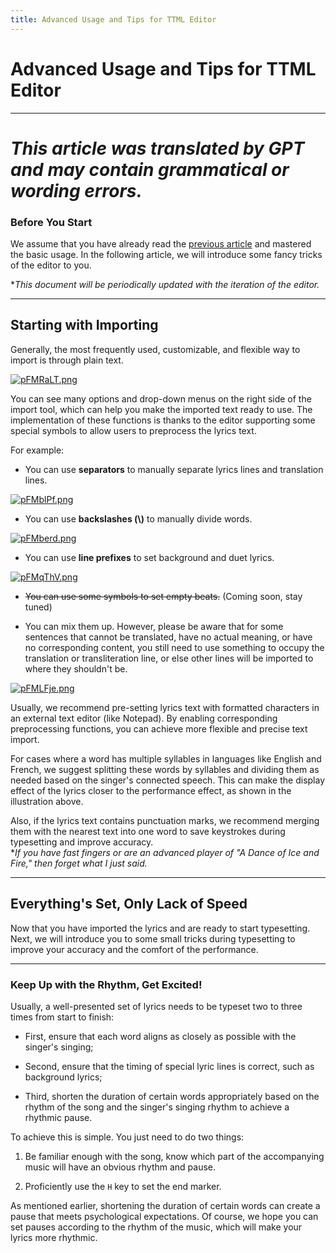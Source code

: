```yaml
---
title: Advanced Usage and Tips for TTML Editor
---
```


# Advanced Usage and Tips for TTML Editor

---
# *This article was translated by GPT and may contain grammatical or wording errors.*

### Before You Start
We assume that you have already read the [previous article](./introduction) and mastered the basic usage. In the following article, we will introduce some fancy tricks of the editor to you.

**This document will be periodically updated with the iteration of the editor.*

---

## Starting with Importing

Generally, the most frequently used, customizable, and flexible way to import is through plain text.

[![pFMRaLT.png](https://s11.ax1x.com/2024/02/01/pFMRaLT.png)](https://imgse.com/i/pFMRaLT)

You can see many options and drop-down menus on the right side of the import tool, which can help you make the imported text ready to use.
The implementation of these functions is thanks to the editor supporting some special symbols to allow users to preprocess the lyrics text.

For example:
- You can use **separators** to manually separate lyrics lines and translation lines.

[![pFMblPf.png](https://s11.ax1x.com/2024/02/01/pFMblPf.png)](https://imgse.com/i/pFMblPf)  

- You can use **backslashes (\\)** to manually divide words.

[![pFMberd.png](https://s11.ax1x.com/2024/02/01/pFMberd.png)](https://imgse.com/i/pFMberd)  

- You can use **line prefixes** to set background and duet lyrics.

[![pFMqThV.png](https://s11.ax1x.com/2024/02/01/pFMqThV.png)](https://imgse.com/i/pFMqThV)  

- ~~You can use some symbols to set empty beats.~~ (Coming soon, stay tuned)

- You can mix them up. However, please be aware that for some sentences that cannot be translated, have no actual meaning, or have no corresponding content, you still need to use something to occupy the translation or transliteration line, or else other lines will be imported to where they shouldn't be.

[![pFMLFje.png](https://s11.ax1x.com/2024/02/01/pFMLFje.png)](https://imgse.com/i/pFMLFje)

Usually, we recommend pre-setting lyrics text with formatted characters in an external text editor (like Notepad). By enabling corresponding preprocessing functions, you can achieve more flexible and precise text import.

For cases where a word has multiple syllables in languages like English and French, we suggest splitting these words by syllables and dividing them as needed based on the singer's connected speech. This can make the display effect of the lyrics closer to the performance effect, as shown in the illustration above.

Also, if the lyrics text contains punctuation marks, we recommend merging them with the nearest text into one word to save keystrokes during typesetting and improve accuracy.  
**If you have fast fingers or are an advanced player of "A Dance of Ice and Fire," then forget what I just said.*

---

## Everything's Set, Only Lack of Speed

Now that you have imported the lyrics and are ready to start typesetting. Next, we will introduce you to some small tricks during typesetting to improve your accuracy and the comfort of the performance.

---

### Keep Up with the Rhythm, Get Excited!

Usually, a well-presented set of lyrics needs to be typeset two to three times from start to finish:

- First, ensure that each word aligns as closely as possible with the singer's singing;

- Second, ensure that the timing of special lyric lines is correct, such as background lyrics;

- Third, shorten the duration of certain words appropriately based on the rhythm of the song and the singer's singing rhythm to achieve a rhythmic pause.

To achieve this is simple. You just need to do two things:

1. Be familiar enough with the song, know which part of the accompanying music will have an obvious rhythm and pause.

2. Proficiently use the `H` key to set the end marker.

As mentioned earlier, shortening the duration of certain words can create a pause that meets psychological expectations. Of course, we hope you can set pauses according to the rhythm of the music, which will make your lyrics more rhythmic.
